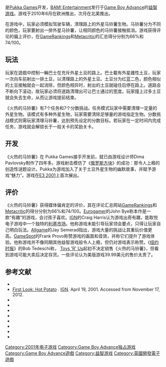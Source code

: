 {{NoteTA
| G1=Games
}}
{{Infobox VG
| title = 火热的马铃薯
| english = Hot Potato!
| image =
| developer = [[Pukka_Games|Pukka Games]]
| publisher = [[BAM!_Entertainment|BAM! Entertainment]]
| designer =
| engine =
| released = {{vgrelease|EU|June 29, 2001|NA|July 1, 2001}}
| genre = [[益智游戏|益智]]
| modes = [[单人电子游戏|单人]]
| platforms = [[Game_Boy_Advance|Game Boy Advance]]
}}

{{Vgname|火热的马铃薯|en=Hot Potato!}}是[[Pukka_Games|Pukka Games]]开发，[[BAM!_Entertainment|BAM! Entertainment]]发行于[[Game_Boy_Advance|Game Boy Advance]]的[[益智游戏|益智游戏]]。游戏于2010年6月在欧洲推出，次月在北美推出。

在游戏中，玩家必须模拟驾驶车辆，清理路上的外星马铃薯生物。马铃薯分为不同的颜色，玩家要射出一排外星马铃薯，让相同颜色的马铃薯接触抵消。游戏获得评论的偏上评价，在[[GameRankings|GameRankings]]和[[Metacritic|Metacritic]]的汇总得分分别为66%和74/100。

== 玩法 ==

玩家在遊戲中控制一輛巴士在充斥外星土豆的路上。巴士載有外星雌性土豆，玩家一次向车前射出一排土豆，以清理路上的外星土豆。土豆分为红蓝二色，颜色相似 的土豆接触就会一起消除，但颜色相异时，射出的土豆就碰住后停在路上。道路会不断向下滚动，故玩家必须将道路清理出可让巴士通过的宽度。玩家撞上过多土豆 就会失去生命，从而让游戏提前结束。

《火热的马铃薯》有7个任务和7个分数挑战。任务模式玩家中需要清理一定量的外星生物。该模式有多种外星生物，玩家需要清除足够量的游戏指定生物。分数挑战模式则需玩家清理马铃薯，达到预先设定的分数目标。若玩家在一定时间内完成任务，游戏就会解锁长于一般关卡的奖励关卡。

== 开发 ==

《火热的马铃薯》在 Pukka Games接手开发前，就已由游戏设计师Dima Pavlovsky制作了四年多。游戏射击模仿了《[[俄罗斯方块|俄罗斯方块]]》的成功：那令人上瘾的创造性谜题设计。Pukka为游戏加入了关于土豆外星生物的幽默故事，并赋予游戏“魅力”。游戏在[[E3电子娱乐展|E3 2001]]上首次展出。

== 评价 ==

{{Video game reviews
| GR = 66%（12篇评论）
| MC = 74/100（7篇评论）
| Allgame = {{Rating|3.5|5}}
| EuroG = 8 / 10
| GSpot = 7.7 / 10
| IGN = 8 / 10
}}

《火热的马铃薯》获得媒体偏肯定的评价，其在评论汇总网站[[GameRankings|GameRankings]]和[[Metacritic|Metacritic]]的得分分别为66%和74/100。[[Eurogamer|Eurogamer]]的John Bye称本作是一款“有趣”的游戏，会讨孩子喜欢。[[IGN|IGN]]的Craig Harris认为游戏出奇有趣，能取悦电子游戏中一个独特的[[利基市场|利基市场]]。他称游戏未能引导玩家领会要点，只得让玩家自己明白玩法。[[Allgame|Allgame]]的Jay Semerad指出，游戏大量的挑战让其重玩价值更高。[[GameSpot|GameSpot]]的Frank Provo称赞游戏的画面和音效，并称它们提升了游戏体验。他称游戏并不像同期其他益智游戏般令人上瘾，但仍对游戏表示称赞。《[[纽约时报|纽约时报]]》的Bob Tedeschi称， [[Toys_'R'_Us|Toys 'R' Us]]起初不决定销售《火热的马铃薯》，但看到游戏可能大卖后决定存货。一些评论认为美版游戏39.99美元的售价太贵了。

== 参考文献 ==
{{refbegin}}
* {{cite web|title=Exclusive Interview with Pukka Games|author=Adam|date=July 8, 2001|publisher=Nintensity|url=http://gba.nintensity.com/features/pukkainterview.html|archiveurl=https://web.archive.org/web/20010801182928/http://gba.nintensity.com/features/pukkainterview.html|archivedate=2001-08-01|accessdate=June 27, 2010|deadurl=yes}}
* [http://www.ign.com/articles/2001/04/19/first-look-hot-potato First Look: Hot Potato] {{Wayback|url=http://www.ign.com/articles/2001/04/19/first-look-hot-potato |date=20150924110916 }}. [[IGN|IGN]]. April 19, 2001. Accessed from November 17, 2012.
* {{cite web|title=Hot Potato! ships for the Game Boy Advance|author=Satterfield, Shane|date=June 28, 2001|publisher=[[GameSpot|GameSpot]] |url=http://www.gamespot.com/news/2781140.html|accessdate=June 27, 2010}}
* {{cite web|title=Hot Potato! for Game Boy Advance|publisher=[[GameRankings|GameRankings]]|url=http://www.gamerankings.com/gba/525413-hot-potato/index.html|accessdate=June 27, 2010|archive-date=2015-09-09|archive-url=https://web.archive.org/web/20150909045012/http://www.gamerankings.com/gba/525413-hot-potato/index.html|dead-url=no}}
* {{cite web|title=Search Results from Metacritic.com for Hot Potato!|publisher=[[Metacritic|Metacritic]]|url=http://apps.metacritic.com/search/process?sort=relevance&termtype=all&ts=hot+potato&ty=0&button=search|archiveurl=https://www.webcitation.org/5tndDwbZc?url=http://apps.metacritic.com/search/process?sort=relevance|archivedate=2010-10-27|accessdate=October 27, 2010|deadurl=no}}
* {{cite web|title=Hot Potato! Review|author=Semerad, Jay|publisher=[[Allgame|Allgame]]|url=http://allgame.com/game.php?id=34731&tab=review|accessdate=June 27, 2010|archive-date=2014-11-16|archive-url=https://web.archive.org/web/20141116001834/http://www.allgame.com/game.php?id=34731&tab=review|dead-url=no}}
* {{cite web|title=Hot Potato! Game Boy Advance Review|author=Bye, John|date=July 14, 2001|publisher=[[Eurogamer|Eurogamer]]|url=http://www.eurogamer.net/articles/r_hotpotato|accessdate=August 9, 2014|archive-date=2014-08-09|archive-url=https://web.archive.org/web/20140809205303/http://www.eurogamer.net/articles/r_hotpotato|dead-url=no}}
* {{cite web|title=Hot Potato! Review for Game Boy Advance|author=Provo, Frank|date=July 5, 2001|publisher=[[GameSpot|GameSpot]]|url=http://www.gamespot.com/gba/puzzle/hotpotato/review.html|accessdate=June 27, 2010|archive-date=2005-04-14|archive-url=https://web.archive.org/web/20050414234732/http://www.gamespot.com/gba/puzzle/hotpotato/review.html|dead-url=no}}
* {{cite web|title=Hot Potato Game Boy Advance Review|author=Harris, Craig|date=July 6, 2001|publisher=[[IGN|IGN]]|url=http://gameboy.ign.com/articles/166/166356p1.html|accessdate=June 27, 2010|archive-date=2010-12-05|archive-url=https://web.archive.org/web/20101205173234/http://gameboy.ign.com/articles/166/166356p1.html|dead-url=no}}
* {{cite web|title=E-Commerce Report; Online retail profits have not materialized, so sites are offering information as a substitute for sales|author=Tedeschi, Bob|date=July 9, 2001|publisher=''[[The_New_York_Times|The New York Times]]'' |url=http://select.nytimes.com/gst/abstract.html?res=FB091FF6385C0C7A8CDDAE0894D9404482|accessdate=October 27, 2010}}
{{Refend}}

{{DEFAULTSORT:Hot Potato}}
[[Category:2001年电子游戏|Category:2001年电子游戏]]
[[Category:Game_Boy_Advance独占游戏|Category:Game Boy Advance独占游戏]]
[[Category:Game_Boy_Advance遊戲|Category:Game Boy Advance遊戲]]
[[Category:益智游戏|Category:益智游戏]]
[[Category:英國開發電子遊戲|Category:英國開發電子遊戲]]